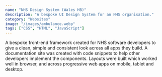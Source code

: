 ```yaml
---
name: "NHS Design System (Wales HB)"
description: "A bespoke UI Design System for an NHS organisation."
category: "Websites"
image: "/images/ambulance.webp"
tags: ["CSS", "HTML", "JavaScript"]
---
```


A bespoke front-end framework created for NHS software developers to give a clean, simple and consistent look across all apps they build. A documentation site was created with code snippets to help other developers implement the components. Layouts were built which worked well in browser, and across progressive web apps on mobile, tablet and desktop.
